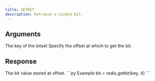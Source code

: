 ```yaml
---
title: GETBIT
description: Retrieve a single bit.
---
```



## Arguments

<ParamField body="key" type="str" required>
  The key of the bitset
</ParamField>

<ParamField body="offset" type="int" required>
  Specify the offset at which to get the bit.

</ParamField>

## Response

<ResponseField type="int" required>
  The bit value stored at offset.
</ResponseField>

<RequestExample>
```py Example
bit = redis.getbit(key, 4)
```
</RequestExample>
